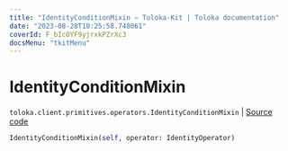 ```yaml
---
title: "IdentityConditionMixin — Toloka-Kit | Toloka documentation"
date: "2023-08-28T10:25:58.748061"
coverId: F_bIcOYF9yjrxkPZrXc3
docsMenu: "tkitMenu"
---
```


# IdentityConditionMixin

`toloka.client.primitives.operators.IdentityConditionMixin` | [Source code](https://github.com/Toloka/toloka-kit/blob/v1.2.1/src/client/primitives/operators.py#L175)

```python
IdentityConditionMixin(self, operator: IdentityOperator)
```